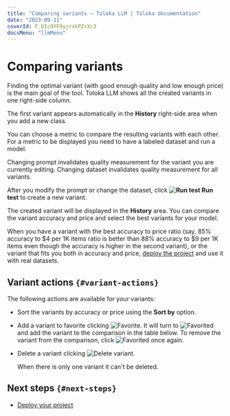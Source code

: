 ```yaml
---
title: "Comparing variants — Toloka LLM | Toloka documentation"
date: "2023-09-11"
coverId: F_bIcOYF9yjrxkPZrXc3
docsMenu: "llmMenu"
---
```


# Comparing variants

Finding the optimal variant (with good enough quality and low enough price) is the main goal of the tool. Toloka LLM shows all the created variants in one right-side column.

The first variant appears automatically in the **History** right-side area when you add a new class.

You can choose a metric to compare the resulting variants with each other. For a metric to be displayed you need to have a labeled dataset and run a model.

Changing prompt invalidates quality measurement for the variant you are currently editing. Changing dataset invalidates quality measurement for all variants.

After you modify the prompt or change the dataset, click **<img src="https://toloka.ai/files/run-test.svg" alt="Run test" /> Run test** to create a new variant.

The created variant will be displayed in the **History** area. You can compare the variant accuracy and price and select the best variants for your model.

When you have a variant with the best accuracy to price ratio (say, 85% accuracy to $4 per 1K items ratio is better than 88% accuracy to $9 per 1K items even though the accuracy is higher in the second variant), or the variant that fits you both in accuracy and price, [deploy the project](/docs/toloka-llm/deploy) and use it with real datasets.

## Variant actions `{#variant-actions}`

The following actions are available for your variants:

- Sort the variants by accuracy or price using the **Sort by** option.

- Add a variant to favorite clicking <img src="https://toloka.ai/files/favorite.svg" alt="Favorite" />. It will turn to <img src="https://toloka.ai/files/favorite-orange.svg" alt="Favorited" /> and add the variant to the comparison in the table below. To remove the variant from the comparison, click <img src="https://toloka.ai/files/favorite-orange.svg" alt="Favorited" /> once again.

- Delete a variant clicking <img src="https://toloka.ai/files/delete.svg" alt="Delete variant" />.

    <Note mode="note" title="Note">

    When there is only one variant it can't be deleted.

    </Note>

## Next steps `{#next-steps}`

- [Deploy your project](/docs/toloka-llm/deploy)